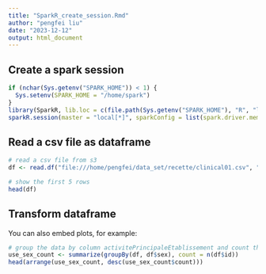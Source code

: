 ```yaml
---
title: "SparkR_create_session.Rmd"
author: "pengfei liu"
date: "2023-12-12"
output: html_document
---
```


## Create a spark session

```r
if (nchar(Sys.getenv("SPARK_HOME")) < 1) {
  Sys.setenv(SPARK_HOME = "/home/spark")
}
library(SparkR, lib.loc = c(file.path(Sys.getenv("SPARK_HOME"), "R", "lib")))
sparkR.session(master = "local[*]", sparkConfig = list(spark.driver.memory = "2g"))
```

## Read a csv file as dataframe


```r
# read a csv file from s3
df <- read.df("file:///home/pengfei/data_set/recette/clinical01.csv", "csv", header = "true", inferSchema = "true")

# show the first 5 rows
head(df)
```

## Transform dataframe

You can also embed plots, for example:

```r
# group the data by column activitePrincipaleEtablissement and count the aggregated rows
use_sex_count <- summarize(groupBy(df, df$sex), count = n(df$id))
head(arrange(use_sex_count, desc(use_sex_count$count)))
```


